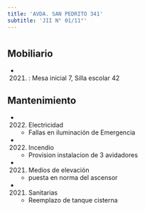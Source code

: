 ```yaml
---
title: 'AVDA. SAN PEDRITO 341'
subtitle: 'JII N° 01/11°'
---
```


#


## Mobiliario

*  (2021) : Mesa inicial 7, Silla escolar 42 





## Mantenimiento

*  (2022) Electricidad 
    + Fallas en iluminación de Emergencia

*  (2022) Incendio 
    + Provision  instalacion de 3 avidadores

*  (2021) Medios de elevación 
    + puesta en norma del ascensor

*  (2021) Sanitarias 
    + Reemplazo de tanque cisterna



